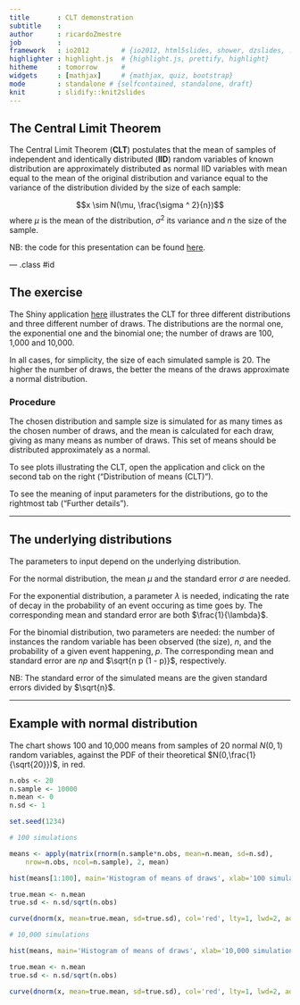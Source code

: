 ```yaml
---
title       : CLT demonstration
subtitle    : 
author      : ricardoZmestre
job         : 
framework   : io2012        # {io2012, html5slides, shower, dzslides, ...}
highlighter : highlight.js  # {highlight.js, prettify, highlight}
hitheme     : tomorrow      # 
widgets     : [mathjax]     # {mathjax, quiz, bootstrap}
mode        : standalone # {selfcontained, standalone, draft}
knit        : slidify::knit2slides
---
```


## The Central Limit Theorem

The Central Limit Theorem (**CLT**) postulates that the mean of samples of independent and identically distributed (**IID**) random variables of known distribution are approximately distributed as normal IID variables with mean equal to the mean of the original distribution and variance equal to the variance of the distribution divided by the size of each sample: 

$$x \sim N(\mu, \frac{\sigma ^ 2}{n})$$
where $\mu$ is the mean of the distribution, $\sigma ^ 2$ its variance and $n$ the size of the sample.

NB: the code for this presentation can be found [here](https://github.com/ricardoZmestre/CLTslides/tree/gh-pages).

--- .class #id 

## The exercise

The Shiny application [here](https://ricardozmestre.shinyapps.io/clt1) illustrates the CLT for three different distributions and three different number of draws. The distributions are the normal one, the exponential one and the binomial one; the number of draws are 100, 1,000 and 10,000.

In all cases, for simplicity, the size of each simulated sample is 20. The higher the number of draws, the better the means of the draws approximate a normal distribution.

### Procedure

The chosen distribution and sample size is simulated for as many times as the chosen number of draws, and the mean is calculated for each draw, giving as many means as number of draws. This set of means should be distributed approximately as a normal.

To see plots illustrating the CLT, open the application and click on the second tab on the right ("Distribution of means (CLT)").

To see the meaning of input parameters for the distributions, go to the rightmost tab ("Further details").

---

## The underlying distributions

The parameters to input depend on the underlying distribution.

For the normal distribution, the mean $\mu$ and the standard error $\sigma$ are needed.

For the exponential distribution, a parameter $\lambda$ is needed, indicating the rate of decay in the probability of an event occuring as time goes by. The corresponding mean and standard error are both $\frac{1}{\lambda}$.

For the binomial distribution, two parameters are needed: the number of instances the random variable has been observed (the size), $n$, and the probability of a given event happening, $p$. The corresponding mean and standard error are $n p$ and $\sqrt{n p (1 - p)}$, respectively.

NB: The standard error of the simulated means are the given standard errors divided by $\sqrt{n}$.

---

## Example with normal distribution 

The chart shows 100 and 10,000 means from samples of 20 normal $N(0,1)$ random variables, against the PDF of their theoretical $N(0,\frac{1}{\sqrt{20}})$, in red.

```r

n.obs <- 20
n.sample <- 10000
n.mean <- 0
n.sd <- 1

set.seed(1234)

# 100 simulations

means <- apply(matrix(rnorm(n.sample*n.obs, mean=n.mean, sd=n.sd),
    nrow=n.obs, ncol=n.sample), 2, mean)

hist(means[1:100], main='Histogram of means of draws', xlab='100 simulations', prob=TRUE)

true.mean <- n.mean
true.sd <- n.sd/sqrt(n.obs)

curve(dnorm(x, mean=true.mean, sd=true.sd), col='red', lty=1, lwd=2, add=TRUE)

# 10,000 simulations

hist(means, main='Histogram of means of draws', xlab='10,000 simulations', prob=TRUE)

true.mean <- n.mean
true.sd <- n.sd/sqrt(n.obs)

curve(dnorm(x, mean=true.mean, sd=true.sd), col='red', lty=1, lwd=2, add=TRUE)

```


